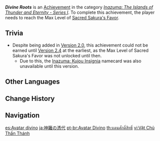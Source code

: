 {{Achievement Infobox
|id           = 80078
|order id     = 0079
|category     = Inazuma: The Islands of Thunder and Eternity - Series I
|description  = Reach the Max Level of [[Sacred Sakura's Favor]].
|requirements = 
|primogems    = 20
|tracking     = 
|topic        = 
}}
'''''Divine Roots''''' is an [[Achievement]] in the category ''[[Inazuma: The Islands of Thunder and Eternity - Series I]]''. To complete this achievement, the player needs to reach the Max Level of [[Sacred Sakura's Favor]].

==Trivia==
* Despite being added in [[Version 2.0]], this achievement could not be earned until [[Version 2.4]] at the earliest, as the Max Level of Sacred Sakura's Favor was not unlocked until then.
** Due to this, the [[Inazuma: Kujou Insignia]] namecard was also unavailable until this version.
<!--
==Video Guides==
{{EVT
|video1   = 
|caption1 = 
}}
-->
==Other Languages==
{{Other Languages
|en      = Divine Roots
|zhs     = 神篱凭代
|zhs_rm  = Shén Lí Píng Dài
|zht     = 神籬憑代
|zht_rm  = Shén Lí Píng Dài
|zh_tl   = 
|ja      = 神籬の憑代
|ja_rm   = Himorogi no Yorishiro
|ja_tl   = Shrine Occupied by a Divine Spirit
|ko      = 신리(神籬)의 성역
|ko_rm   = Silli-ui Seongyeok
|ko_tl   = Sanctuary of Shrine
|es      = Avatar divino
|es_tl   = Divine Avatar
|fr      = Avatar divin
|fr_tl   = Divine Avatar
|ru      = Божественное воплощение
|ru_tl   = Divine Embodiment
|th      = แดนศักดิ์สิทธิ์
|th_rm   = 
|th_tl   = 
|vi      = Vật Chủ Thần Thánh
|vi_tl   = 
|de      = Göttlicher Avatar
|de_tl   = Divine Avatar
|id      = Akar Suci
|id_tl   = Divine Roots
|pt      = Avatar Divino
|pt_tl   = 
|tr      = Kutsal Kökler
|tr_tl   = Sacred Roots
|it      = Radici divine
|it_tl   = 
}}

==Change History==
{{Change History|2.0}}
<!--
==References==
{{Reflist}}
-->
==Navigation==
{{Achievement Navbox|Inazuma: The Islands of Thunder and Eternity - Series I}}

[[es:Avatar divino]]
[[ja:神籬の憑代]]
[[pt-br:Avatar Divino]]
[[th:แดนศักดิ์สิทธิ์]]
[[vi:Vật Chủ Thần Thánh]]